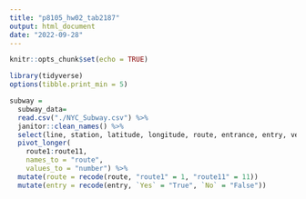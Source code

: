 ```yaml
---
title: "p8105_hw02_tab2187"
output: html_document
date: "2022-09-28"
---
```


```r
knitr::opts_chunk$set(echo = TRUE)
```

```r
library(tidyverse)
options(tibble.print_min = 5)
```

```r
subway = 
  subway_data=
  read.csv("./NYC_Subway.csv") %>% 
  janitor::clean_names() %>%
  select(line, station, latitude, longitude, route, entrance, entry, vending, ADA, starts_with("Route")) %>% 
  pivot_longer(
    route1:route11,
    names_to = "route", 
    values_to = "number") %>% 
  mutate(route = recode(route, "route1" = 1, "route11" = 11))
  mutate(entry = recode(entry, `Yes` = "True", `No` = "False"))
```


